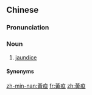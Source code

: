 {{also|黄疸}}
==Chinese==
{{zh-forms|s=黄疸}}
{{wikipedia|lang=zh}}

===Pronunciation===
{{zh-pron
|m=huángdǎn
|c=wong4 daam2,wong4 taan2
|cat=n
}}

===Noun===
{{zh-noun}}

# {{lb|zh|medicine}} [[jaundice]]

====Synonyms====
{{zh-der|黃疸病}}

[[zh-min-nan:黃疸]]
[[fr:黃疸]]
[[zh:黃疸]]